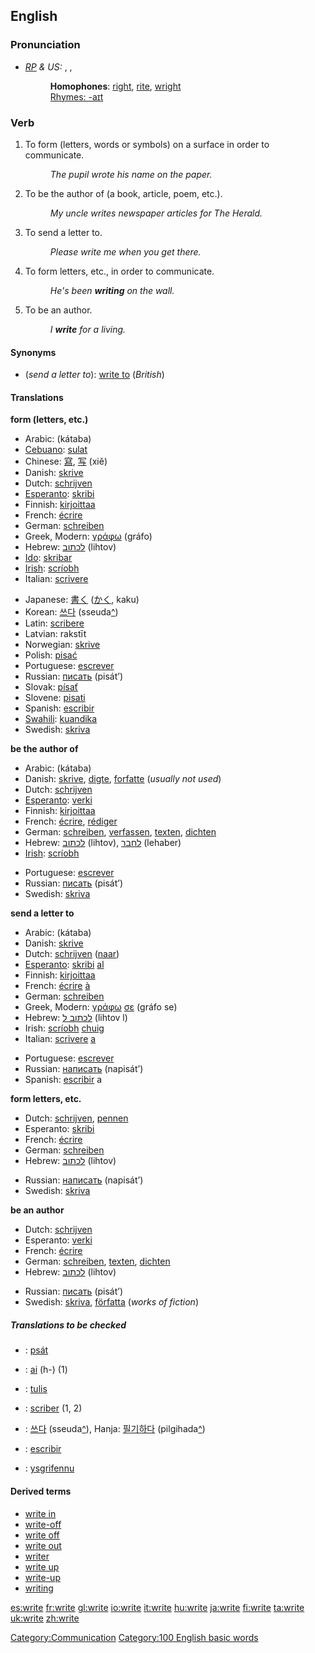 ==English==

{{rank|merely|struck|man\'s|650|write|caught|below|window}}

===Pronunciation===
* ''[[RP]] & US:'' {{AHD|rīt}}, {{IPA|/raɪt/}}, {{SAMPA|/raIt/}}
*: '''Homophones''': [[right]], [[rite]], [[wright]]
*: [[Rhymes:English:-aɪt|Rhymes: -aɪt]]

===Verb===
{{en-verb2|'''to write'''|'''[[writes]]'''|'''[[wrote]] '''or, archaic,''' [[writ]]'''|'''[[written]]|'''[[writing]]'''}}

# {{transitive}} To form (letters, words or symbols) on a surface in order to communicate.
#: ''The pupil wrote his name on the paper.'' 
# {{transitive}} To be the author of (a book, article, poem, etc.).
#: ''My uncle writes newspaper articles for The Herald.'' 
# {{transitive}} {{US}} To send a letter to. 
#: ''Please write me when you get there.''
# {{intransitive}} To form letters, etc., in order to communicate.
#: ''He's been '''writing''' on the wall.''
# {{intransitive}} To be an author.
#: ''I '''write''' for a living.''

====Synonyms====
*(''send a letter to''): [[write to]] (''British'')

====Translations====
'''form (letters, etc.)'''
{{top}}
*Arabic: {{ARchar|[[كتب|كَتَبَ]]}} (kátaba)
*[[Cebuano]]: [[sulat]]
*Chinese: [[寫]], [[写]] (xiě)
*Danish: [[skrive]]
*Dutch: [[schrijven]]
*[[Esperanto]]: [[skribi]]
*Finnish: [[kirjoittaa]]
*French: [[écrire]]
*German: [[schreiben]]
*Greek, Modern: [[γράφω]] (gráfo)
*Hebrew: [[לכתוב]] (lihtov)
*[[Ido]]: [[skribar]]
*[[Irish]]: [[scríobh]]
*Italian: [[scrivere]]
{{mid}}
*Japanese: [[書く]] ([[かく]], kaku)
*Korean: [[쓰다]] (sseuda[[:ko:쓰다|^]])
*Latin: [[scribere]]
*Latvian: rakstīt
*Norwegian: [[skrive]]
*Polish: [[pisać]]
*Portuguese: [[escrever]]
*Russian: [[писать]] (pisát’)
*Slovak: [[písať]]
*Slovene: [[pisati]]
*Spanish: [[escribir]]
*[[Swahili]]: [[kuandika]]
*Swedish: [[skriva]]
{{bottom}}

'''be the author of'''
{{top}}
*Arabic: {{ARchar|[[كتب|كَتَبَ]]}} (kátaba)
*Danish: [[skrive]], [[digte]], [[forfatte]] (''usually not used'')
*Dutch: [[schrijven]]
*[[Esperanto]]: [[verki]]
*Finnish: [[kirjoittaa]]
*French: [[écrire]], [[rédiger]]
*German: [[schreiben]], [[verfassen]], [[texten]], [[dichten]]
*Hebrew: [[לכתוב]] (lihtov), [[לחבר]] (lehaber)
*[[Irish]]: [[scríobh]]
{{mid}}
*Portuguese: [[escrever]]
*Russian: [[писать]] (pisát’)
*Swedish: [[skriva]]
{{bottom}}

'''send a letter to'''
{{top}}
*Arabic: {{ARchar|[[كتب|كَتَبَ]]}} (kátaba)
*Danish: [[skrive]]
*Dutch: [[schrijven]] ([[naar]])
*[[Esperanto]]: [[skribi]] [[al]]
*Finnish: [[kirjoittaa]]
*French: [[écrire]] [[à#French|à]]
*German: [[schreiben]]
*Greek, Modern: [[γράφω]] [[σε]] (gráfo se)
*Hebrew: [[לכתוב ל]] (lihtov l)
*Irish: [[scríobh]] [[chuig]]
*Italian: [[scrivere]] [[a#Italian|a]]
{{mid}}
*Portuguese: [[escrever]]
*Russian: [[написать]] (napisát’)
*Spanish: [[escribir]] a
{{bottom}}

'''form letters, etc.'''
{{top}}
*Dutch: [[schrijven]], [[pennen]]
*Esperanto: [[skribi]]
*French: [[écrire]]
*German: [[schreiben]]
*Hebrew: [[לכתוב]] (lihtov)
{{mid}}
*Russian: [[написать]] (napisát’)
*Swedish: [[skriva]]
{{bottom}}

'''be an author'''
{{top}}
*Dutch: [[schrijven]]
*Esperanto: [[verki]]
*French: [[écrire]]
*German: [[schreiben]], [[texten]], [[dichten]]
*Hebrew: [[לכתוב]] (lihtov)
{{mid}}
*Russian: [[писать]] (pisát’)
*Swedish: [[skriva]], [[författa]] (''works of fiction'')
{{bottom}}

=====Translations to be checked=====
<!--Remove this section once all of the translations below have been moved into the tables above.-->
{{checktrans}}

*{{ttbc|Czech}}: [[psát]]
*{{ttbc|Guaraní}}: [[ai]] (h-) (1)
*{{ttbc|Indonesian}}: [[tulis]]
*{{ttbc|Interlingua}}: [[scriber]] (1, 2)
*{{ttbc|Korean}}: [[쓰다]] (sseuda[[:ko:쓰다|^]]), Hanja: [[필기]]하다 (pilgihada[[:ko:필기하다|^]])
*{{ttbc|Spanish}}: [[escribir]]
*{{ttbc|Welsh}}: [[ysgrifennu]]

====Derived terms====
*[[write in]]
*[[write-off]]<!--noun-->
*[[write off]]<!--verb-->
*[[write out]]
*[[writer]]
*[[write up]]<!--verb-->
*[[write-up]]<!--noun-->
*[[writing]]

[[Category:Communication]]
[[Category:100 English basic words]]

[[es:write]]
[[fr:write]]
[[gl:write]]
[[io:write]]
[[it:write]]
[[hu:write]]
[[ja:write]]
[[fi:write]]
[[ta:write]]
[[uk:write]]
[[zh:write]]
